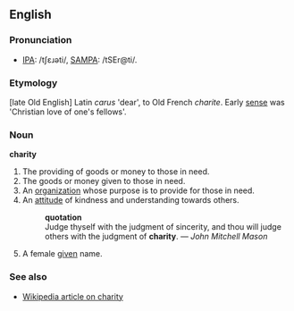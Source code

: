 ==English==

===Pronunciation===
* [[w:IPA_chart_for_English|IPA]]: /tʃɛɹəti/, [[w:SAMPA/English|SAMPA]]: /tSEr@ti/.

===Etymology===
[late Old English] Latin ''carus'' 'dear', to Old French ''charite''. Early [[sense]] was 'Christian love of one's fellows'.

===Noun===
'''charity'''
# The providing of goods or money to those in need.
# The goods or money given to those in need.
# An [[organization]] whose purpose is to provide for those in need.
# An [[attitude]] of kindness and understanding towards others.
#:'''quotation'''
#: Judge thyself with the judgment of sincerity, and thou will judge others with the judgment of '''charity'''. &mdash; ''John Mitchell Mason''
# A female [[given]] name.

===See also===
*[[w:charity|Wikipedia article on charity]]
